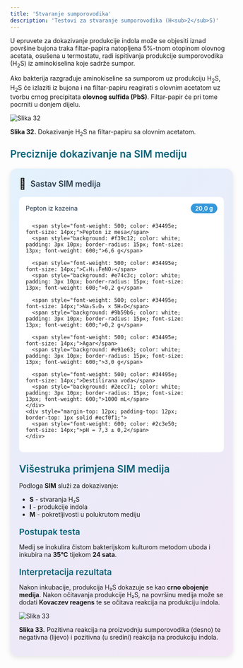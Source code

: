 ```yaml
---
title: 'Stvaranje sumporovodika'
description: 'Testovi za stvaranje sumporovodika (H<sub>2</sub>S)'
---
```


U epruvete za dokazivanje produkcije indola može se objesiti iznad površine bujona traka filtar-papira natopljena 5%-tnom otopinom olovnog acetata, osušena u termostatu, radi ispitivanja produkcije sumporovodika (H<sub>2</sub>S) iz aminokiselina koje sadrže sumpor.

Ako bakterija razgrađuje aminokiseline sa sumporom uz produkciju H<sub>2</sub>S, H<sub>2</sub>S će izlaziti iz bujona i na filtar-papiru reagirati s olovnim acetatom uz tvorbu crnog precipitata **olovnog sulfida (PbS)**. Filtar-papir će pri tome pocrniti u donjem dijelu.

![Slika 32](/Images/slika32.jpg)

**Slika 32.** Dokazivanje H<sub>2</sub>S na filtar-papiru sa olovnim acetatom.

<h3 style="color: #096279; font-size: 1.4rem; font-weight: 600; margin: 1.5rem 0 1rem 0;">Preciznije dokazivanje na SIM mediju</h3>

<div style="max-width: 520px; background: linear-gradient(135deg, #e3f2fd 0%, #f3e5f5 100%); border-radius: 15px; padding: 20px; box-shadow: 0 4px 12px rgba(0,0,0,0.1); margin: 20px auto;">
  <div style="display: flex; align-items: center; margin-bottom: 15px;">
    <span style="font-size: 24px; margin-right: 10px;">🧫</span>
    <h3 style="margin: 0; color: #2c3e50; font-weight: 600; font-size: 18px;">Sastav SIM medija</h3>
  </div>
  <div style="background: white; border-radius: 10px; padding: 15px;">
    <div style="display: grid; grid-template-columns: minmax(0, 1fr) auto; gap: 8px 15px; align-items: center;">
      <span style="font-weight: 500; color: #34495e; font-size: 14px;">Pepton iz kazeina</span>
      <span style="background: #3498db; color: white; padding: 3px 10px; border-radius: 15px; font-size: 13px; font-weight: 600;">20,0 g</span>
      
      <span style="font-weight: 500; color: #34495e; font-size: 14px;">Pepton iz mesa</span>
      <span style="background: #f39c12; color: white; padding: 3px 10px; border-radius: 15px; font-size: 13px; font-weight: 600;">6,6 g</span>
      
      <span style="font-weight: 500; color: #34495e; font-size: 14px;">C₆H₁₁FeNO₇</span>
      <span style="background: #e74c3c; color: white; padding: 3px 10px; border-radius: 15px; font-size: 13px; font-weight: 600;">0,2 g</span>
      
      <span style="font-weight: 500; color: #34495e; font-size: 14px;">Na₂S₂O₃ × 5H₂O</span>
      <span style="background: #9b59b6; color: white; padding: 3px 10px; border-radius: 15px; font-size: 13px; font-weight: 600;">0,2 g</span>
      
      <span style="font-weight: 500; color: #34495e; font-size: 14px;">Agar</span>
      <span style="background: #e91e63; color: white; padding: 3px 10px; border-radius: 15px; font-size: 13px; font-weight: 600;">3,0 g</span>
      
      <span style="font-weight: 500; color: #34495e; font-size: 14px;">Destilirana voda</span>
      <span style="background: #2ecc71; color: white; padding: 3px 10px; border-radius: 15px; font-size: 13px; font-weight: 600;">1000 mL</span>
    </div>
    <div style="margin-top: 12px; padding-top: 12px; border-top: 1px solid #ecf0f1;">
      <span style="font-weight: 600; color: #2c3e50; font-size: 14px;">pH = 7,3 ± 0,2</span>
    </div>
  </div>
</div>

<h3 style="color: #096279; font-size: 1.4rem; font-weight: 600; margin: 1.5rem 0 1rem 0;">Višestruka primjena SIM medija</h3>

Podloga **SIM** služi za dokazivanje:
- **S** - stvaranja H₂S 
- **I** - produkcije indola
- **M** - pokretljivosti u polukrutom mediju

<h4 style="color: #096279; font-size: 1.2rem; font-weight: 600; margin: 1.2rem 0 0.8rem 0;">Postupak testa</h4>

Medij se inokulira čistom bakterijskom kulturom metodom uboda i inkubira na **35°C** tijekom **24 sata**.

<h4 style="color: #096279; font-size: 1.2rem; font-weight: 600; margin: 1.2rem 0 0.8rem 0;">Interpretacija rezultata</h4>

Nakon inkubacije, produkcija H₂S dokazuje se kao **crno obojenje medija**. Nakon očitavanja produkcije H₂S, na površinu medija može se dodati **Kovaczev reagens** te se očitava reakcija na produkciju indola.

![Slika 33](/Images/slika33.jpg)

**Slika 33.** Pozitivna reakcija na proizvodnju sumporovodika (desno) te negativna (lijevo) i pozitivna (u sredini) reakcija na produkciju indola.
